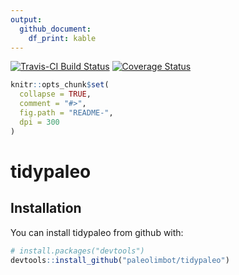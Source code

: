 ```yaml
---
output: 
  github_document:
    df_print: kable
---
```


<!-- README.md is generated from README.Rmd. Please edit that file -->

[![Travis-CI Build Status](https://travis-ci.org/paleolimbot/tidypaleo.svg?branch=master)](https://travis-ci.org/paleolimbot/tidypaleo) [![Coverage Status](https://img.shields.io/codecov/c/github/paleolimbot/tidypaleo/master.svg)](https://codecov.io/github/paleolimbot/tidypaleo?branch=master)

```r
knitr::opts_chunk$set(
  collapse = TRUE,
  comment = "#>",
  fig.path = "README-",
  dpi = 300
)
```

# tidypaleo

## Installation

You can install tidypaleo from github with:

```r
# install.packages("devtools")
devtools::install_github("paleolimbot/tidypaleo")
```
